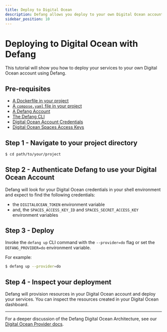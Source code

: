 ```yaml
---
title: Deploy to Digital Ocean
description: Defang allows you deploy to your own Digital Ocean account.
sidebar_position: 10
---
```


# Deploying to Digital Ocean with Defang

This tutorial will show you how to deploy your services to your own Digital Ocean account using Defang.

## Pre-requisites
* [A Dockerfile in your project](https://docs.docker.com/get-started/docker-concepts/building-images/writing-a-dockerfile/)
* [A `compose.yaml` file in your project](https://docs.docker.com/compose/gettingstarted/)
* [A Defang Account](/docs/getting-started/authenticating)
* [The Defang CLI](/docs/getting-started/installing)
* [Digital Ocean Account Credentials](/docs/providers/digitalocean#getting-started)
* [Digital Ocean Spaces Access Keys](/docs/providers/digitalocean#getting-started)

## Step 1 - Navigate to your project directory
```bash
$ cd path/to/your/project
```

## Step 2 - Authenticate Defang to use your Digital Ocean Account

Defang will look for your Digital Ocean credentials in your shell environment and expect to find the following credentials:
* the `DIGITALOCEAN_TOKEN` environment variable
* and, the `SPACES_ACCESS_KEY_ID` and `SPACES_SECRET_ACCESS_KEY` environment variables

## Step 3 - Deploy

Invoke the `defang up` CLI command with the `--provider=do` flag or set the `DEFANG_PROVIDER=do` environment variable.

For example:

```bash
$ defang up --provider=do
```

## Step 4 - Inspect your deployment

Defang will provision resources in your Digital Ocean account and deploy your services. You can inspect the resources created in your Digital Ocean dashboard.

***

For a deeper discussion of the Defang Digital Ocean Architecture, see our [Digital Ocean Provider docs](/docs/providers/digitalocean).
